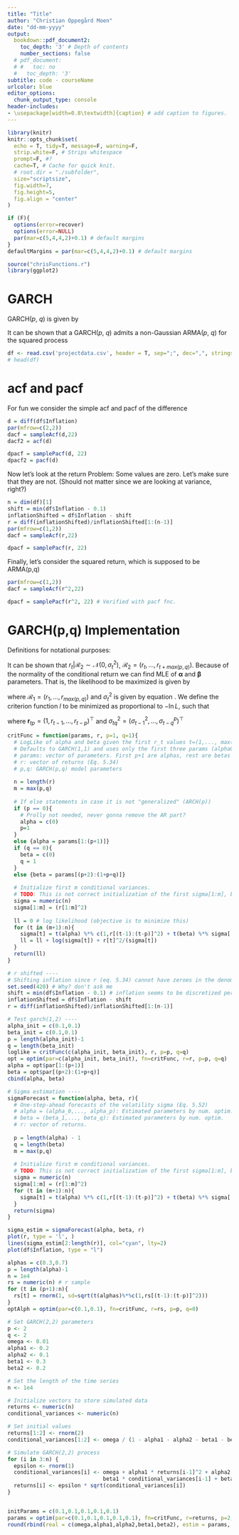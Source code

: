 ```yaml
---
title: "Title"
author: "Christian Oppegård Moen"
date: "dd-mm-yyyy"
output: 
  bookdown::pdf_document2:
    toc_depth: '3' # Depth of contents
    number_sections: false
  # pdf_document:
  # #   toc: no
  #   toc_depth: '3'
subtitle: code - courseName
urlcolor: blue
editor_options: 
  chunk_output_type: console
header-includes:
- \usepackage[width=0.8\textwidth]{caption} # add caption to figures.
---
```


```r
library(knitr)
knitr::opts_chunk$set(
  echo = T, tidy=T, message=F, warning=F,
  strip.white=F, # Strips whitespace
  prompt=F, #?
  cache=T, # Cache for quick knit.
  # root.dir = "./subfolder",
  size="scriptsize",
  fig.width=7, 
  fig.height=5, 
  fig.align = "center"
)
```

```r
if (F){
  options(error=recover)
  options(error=NULL)
  par(mar=c(5,4,4,2)+0.1) # default margins
}
defaultMargins = par(mar=c(5,4,4,2)+0.1) # default margins
```


\newpage
```r
source("chrisFunctions.r")
library(ggplot2)
```

# GARCH
GARCH($p$, $q$) is given by
\begin{align}
     r_t &= \sigma_t \epsilon_t, \label{eq:garchReturn}\\
     \sigma^2_t &= \alpha_0 + \sum_{j=1}^p \alpha_j r_{t-j}^2 + \sum_{j=1}^q \beta_j \sigma_{t-j}^2. \label{eq:garchVar}
\end{align}

It can be shown that a GARCH($p$, $q$) admits a non-Gaussian ARMA($p$, $q$) for the squared process
\begin{equation}
  r_t^2
\end{equation}



```r
df <- read.csv('projectdata.csv', header = T, sep=";", dec=",", stringsAsFactors=FALSE)
# head(df)
```

# acf and pacf
For fun we consider the simple acf and pacf of the difference
\begin{equation*}
  \nabla x_t = x_t - x_{t-1}
\end{equation*}
```r
d = diff(df$Inflation)
par(mfrow=c(2,2))
dacf = sampleAcf(d,22)
dacf2 = acf(d)

dpacf = samplePacf(d, 22)
dpacf2 = pacf(d)
```

Now let's look at the return
\begin{equation}\label{eq:squaredDiff}
  \nabla r_t = \frac{x_t - x_{t-1}}{x_{t-1}}.
\end{equation}
Problem: Some values are zero. Let's make sure that they are not. (Should not matter since we are looking at variance, right?)
```r
n = dim(df)[1]
shift = min(df$Inflation - 0.1)
inflationShifted = df$Inflation - shift
r = diff(inflationShifted)/inflationShifted[1:(n-1)]
par(mfrow=c(1,2))
dacf = sampleAcf(r,22)

dpacf = samplePacf(r, 22)
```

Finally, let's consider the squared return, which is supposed to be ARMA(p,q)
```r
par(mfrow=c(1,2))
dacf = sampleAcf(r^2,22)

dpacf = samplePacf(r^2, 22) # Verified with pacf fnc.
```

\begin{equation}
\begin{array}{l}
\text { Table 3.1. Behavior of the ACF and PACF for ARMA models }\\
\begin{array}{cccc}
\hline \hline & \operatorname{AR}(p) & \operatorname{MA}(q) & \operatorname{ARMA}(p, q) \\
\hline \text { ACF } & \text { Tails off } & \begin{array}{c}
\text { Cuts off } \\
\text { after lag } q
\end{array} & \text { Tails off } \\
\text { PACF } & \begin{array}{c}
\text { Cuts off } \\
\text { after lag } p
\end{array} & \text { Tails off } & \text { Tails off } \\
\hline
\end{array}
\end{array}
\end{equation}



<!-- ```{r gptAns, options} -->
<!-- # Function to fit GARCH(p, q) model without using non-base libraries -->
<!-- fit_garch <- function(data, p, q, omega_init, alpha_init, beta_init) { -->
<!--   # Length of the data -->
<!--   n <- length(data) -->

<!--   # Initialize parameters -->
<!--   omega <- omega_init -->
<!--   alpha <- alpha_init -->
<!--   beta <- beta_init -->

<!--   # Initialize arrays to store the squared returns and conditional variances -->
<!--   h <- numeric(n) -->
<!--   epsilon_squared <- numeric(n) -->

<!--   # Calculate squared returns and initialize conditional variances -->
<!--   epsilon_squared[1:(p + q)] <- data[1:(p + q)]^2 -->
<!--   h[1:(p + q)] <- mean(epsilon_squared[1:(p + q)]) -->

<!--   # Main loop to estimate parameters and conditional variances -->
<!--   for (t in (p + q + 1):n) { -->
<!--     # Estimate conditional variance using GARCH(p, q) model -->
<!--     h[t] <- omega + sum(alpha * epsilon_squared[(t - p):(t - 1)] + beta * h[(t - q):(t - 1)]) -->

<!--     # Calculate the squared return at time t -->
<!--     epsilon_squared[t] <- data[t]^2 -->
<!--   } -->

<!--   # Return the estimated parameters and conditional variances -->
<!--   result <- list(omega = omega, alpha = alpha, beta = beta, conditional_variances = h) -->
<!--   return(result) -->
<!-- } -->

<!-- # Example usage: -->
<!-- # Replace 'your_data' with your actual time series data -->
<!-- data <- df$inflation -->
<!-- # Replace p, q, omega_init, alpha_init, beta_init with your desired values -->
<!-- result <- fit_garch(data, p = 1, q = 1, omega_init = 0.01, alpha_init = 0.2, beta_init = 0.3) -->

<!-- ``` -->

# GARCH(p,q) Implementation
Definitions for notational purposes:
\begin{itemize}
  \item $\mathcal{R}_1=(r_1,...,r_{max(p,q)})$
  \item $\mathcal{R}_2=(r_t,...,r_{t+max(p,q)})$
  \item $\boldsymbol \alpha=(\alpha_0,...,\alpha_p)$ 
  \item $\boldsymbol \beta = (\beta_1,...,\beta_q)$
  \item $\boldsymbol r_{tp} = (1, r_{t-1}, ..., r_{t-p})^\top$ 
  \item $\sigma_{tq}^2 = (\sigma_{t-1}^2,...,\sigma_{t-q}^p)^\top$
\end{itemize}

It can be shown that $r_t|\mathcal{R}_2\sim \mathcal{N}(0, \sigma_t^2)$, $\mathcal{R}_2=(r_t,...,r_{t+max(p,q)})$. Because of the normality of the conditional return we can find MLE of $\boldsymbol \alpha$ and $\boldsymbol \beta$ parameters. That is, the likelihood to be maximized is given by


 \begin{align}
     L(\boldsymbol \alpha, \boldsymbol \beta | \mathcal{R}_1) &= \prod_{t = \max(p,q)+1}^n f_{\boldsymbol \alpha, \boldsymbol \beta}(r_t|\mathcal{R}_2) \nonumber \\
     &=\prod_{t = \max(p,q)+1}^n (2\pi \sigma_t^2)^{-1/2} \exp(-\frac{1}{2} \frac{r_t^2}{\sigma_t^2}),
 \end{align}
 
 where $\mathcal{R}_1=(r_1,...,r_{max(p,q)})$ and $\sigma_t^2$ is given by equation \eqref{eq:garchVar}. We define the criterion function $l$ to be minimized as proportional to $-\ln L$, such that
 
 \begin{align}
     l(\boldsymbol \alpha, \boldsymbol \beta|\mathcal{R}_1) &= \sum_{t = \max(p,q)+1}^n \ln(\sigma_t^2) + \frac{r_t^2}{\sigma_t^2} \nonumber \\
     &= \sum_{t = \max(p,q)+1}^n \ln (\alpha_0 + \sum_{j=1}^p \alpha_j r_{t-j}^2 + \sum_{j=1}^q \beta_j \sigma_{t-j}^2) + \frac{r_t^2}{\alpha_0 + \sum_{j=1}^p \alpha_j r_{t-j}^2 + \sum_{j=1}^q \beta_j \sigma_{t-j}^2} \nonumber \\
     &=  \sum_{t = \max(p,q)+1}^n \ln(\boldsymbol \alpha \boldsymbol r_{tp} + \boldsymbol \beta \boldsymbol \sigma_{tq}^2) + \frac{r_t^2}{\boldsymbol \alpha \boldsymbol r_{tp} + \boldsymbol \beta \boldsymbol \sigma_{tq}^2},
 \end{align}
 
 where $\boldsymbol r_{tp} = (1, r_{t-1}, ..., r_{t-p})^\top$ and $\sigma_{tq}^2 = (\sigma_{t-1}^2,...,\sigma_{t-q}^p)^\top$



```r
critFunc = function(params, r, p=1, q=1){
  # LogLike of alpha and beta given the first r_t values t=(1,..., max(p,q))(Eq. 5.46)
  # Defaults to GARCH(1,1) and uses only the first three params (alpha0, alpha1, beta1)
  # params: vector of parameters. First p+1 are alphas, rest are betas
  # r: vector of returns (Eq. 5.34)
  # p,q: GARCH(p,q) model parameters
  
  n = length(r)
  m = max(p,q)
  
  # If else statements in case it is not "generalized" (ARCH(p))
  if (p == 0){
    # Prolly not needed, never gonna remove the AR part?
    alpha = c(0)
    p=1
  }
  else {alpha = params[1:(p+1)]}
  if (q == 0){
    beta = c(0)
    q = 1
  }
  else {beta = params[(p+2):(1+p+q)]}
  
  # Initialize first m conditional variances.
  # TODO: This is not correct initialization of the first sigma[1:m], but it works for now.
  sigma = numeric(n)
  sigma[1:m] = (r[1:m]^2)
  
  ll = 0 # log likelihood (objective is to minimize this)
  for (t in (m+1):n){
    sigma[t] = t(alpha) %*% c(1,r[(t-1):(t-p)]^2) + t(beta) %*% sigma[(t-1):(t-q)]
    ll = ll + log(sigma[t]) + r[t]^2/(sigma[t])
  }
  return(ll)
}

# r shifted ----
# Shifting inflation since r (eq. 5.34) cannot have zeroes in the denominator.
set.seed(420) # Why? don't ask me
shift = min(df$Inflation - 0.1) # inflation seems to be discretized per 0.1
inflationShifted = df$Inflation - shift
r = diff(inflationShifted)/inflationShifted[1:(n-1)]

# Test garch(1,2) ----
alpha_init = c(0.1,0.1)
beta_init = c(0.1,0.1)
p = length(alpha_init)-1
q = length(beta_init)
loglike = critFunc(c(alpha_init, beta_init), r, p=p, q=q)
opt = optim(par=c(alpha_init, beta_init), fn=critFunc, r=r, p=p, q=q)
alpha = opt$par[1:(p+1)]
beta = opt$par[(p+2):(1+p+q)]
cbind(alpha, beta)

# Sigma estimation ----
sigmaForecast = function(alpha, beta, r){
  # One-step-ahead forecasts of the volatility sigma (Eq. 5.52)
  # alpha = (alpha_0,..., alpha_p): Estimated parameters by num. optim.
  # beta = (beta_1,..., beta_q): Estimated parameters by num. optim.
  # r: vector of returns.
  
  p = length(alpha) - 1
  q = length(beta)
  m = max(p,q)
  
  # Initialize first m conditional variances.
  # TODO: This is not correct initialization of the first sigma[1:m], but it works for now.
  sigma = numeric(n)
  sigma[1:m] = (r[1:m]^2)
  for (t in (m+1):n){
    sigma[t] = t(alpha) %*% c(1,r[(t-1):(t-p)]^2) + t(beta) %*% sigma[(t-1):(t-q)]
  }
  return(sigma)
}

sigma_estim = sigmaForecast(alpha, beta, r)
plot(r, type = 'l', )
lines(sigma_estim[2:length(r)], col="cyan", lty=2)
plot(df$Inflation, type = "l")
```


```r
alphas = c(0.3,0.7)
p = length(alpha)-1
n = 1e4
rs = numeric(n) # r sample
for (t in (p+1):n){
  rs[t] = rnorm(1, sd=sqrt(t(alphas)%*%c(1,rs[(t-1):(t-p)]^2)))
}
optAlph = optim(par=c(0.1,0.1), fn=critFunc, r=rs, p=p, q=0)

```

```r
# Set GARCH(2,2) parameters
p <- 2
q <- 2
omega <- 0.01
alpha1 <- 0.2
alpha2 <- 0.1
beta1 <- 0.3
beta2 <- 0.2

# Set the length of the time series
n <- 1e4

# Initialize vectors to store simulated data
returns <- numeric(n)
conditional_variances <- numeric(n)

# Set initial values
returns[1:2] <- rnorm(2)
conditional_variances[1:2] <- omega / (1 - alpha1 - alpha2 - beta1 - beta2)  # Ensure that it's a valid GARCH process

# Simulate GARCH(2,2) process
for (i in 3:n) {
  epsilon <- rnorm(1)
  conditional_variances[i] <- omega + alpha1 * returns[i-1]^2 + alpha2 * returns[i-2]^2 +
                              beta1 * conditional_variances[i-1] + beta2 * conditional_variances[i-2]
  returns[i] <- epsilon * sqrt(conditional_variances[i])
}


initParams = c(0.1,0.1,0.1,0.1,0.1)
params = optim(par=c(0.1,0.1,0.1,0.1,0.1), fn=critFunc, r=returns, p=2, q=2, method = "BFGS")$par
round(rbind(real = c(omega,alpha1,alpha2,beta1,beta2), estim = params, init = initParams),2)
```
